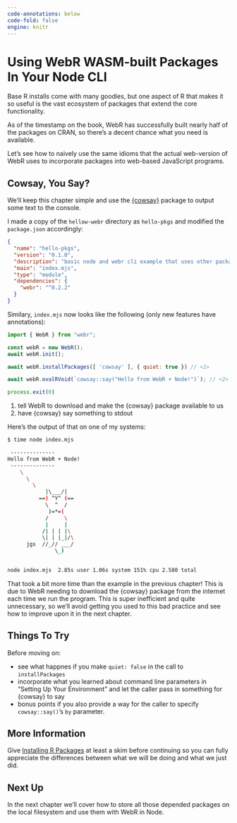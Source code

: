 ```yaml
---
code-annotations: below
code-fold: false
engine: knitr
--- 
```

# Using WebR WASM-built Packages In Your Node CLI {.unnumbered}

Base R installs come with many goodies, but one aspect of R that makes it so useful is the vast ecosystem of packages that extend the core functionality.

As of the timestamp on the book, WebR has successfully built nearly half of the packages on CRAN, so there's a decent chance what you need is available.

Let's see how to naively use the same idioms that the actual web-version of WebR uses to incorporate packages into web-based JavaScript programs.

## Cowsay, You Say?

We'll keep this chapter simple and use the [{cowsay}](https://cran.r-project.org/package=cowsay) package to output some text to the console.

I made a copy of the `hellow-webr` directory as `hello-pkgs` and modified the `package.json` accordingly:

```json
{
  "name": "hello-pkgs",
  "version": "0.1.0",
  "description": "basic node and webr cli example that uses other packages",
  "main": "index.mjs",
  "type": "module",
  "dependencies": {
    "webr": "^0.2.2"
  }
}
```

Similary, `index.mjs` now looks like the following (only new features have annotations):

```js
import { WebR } from "webr";

const webR = new WebR();
await webR.init();

await webR.installPackages([ 'cowsay' ], { quiet: true }) // <1>

await webR.evalRVoid(`cowsay::say("Hello from WebR + Node!")`); // <2>

process.exit(0)
```
1. tell WebR to download and make the {cowsay} package available to us
2. have {cowsay} say something to stdout

Here's the output of that on one of my systems:

```bash
$ time node index.mjs

 -------------- 
Hello from WebR + Node! 
 --------------
    \
      \
        \
            |\___/|
          ==) ^Y^ (==
            \  ^  /
             )=*=(
            /     \
            |     |
           /| | | |\
           \| | |_|/\
      jgs  //_// ___/
               \_)
  

node index.mjs  2.85s user 1.06s system 151% cpu 2.580 total
```

That took a bit more time than the example in the previous chapter! This is due to WebR needing to download the {cowsay} package from the internet each time we run the program. This is super inefficient and quite unnecessary, so we'll avoid getting you used to this bad practice and see how to improve upon it in the next chapter.

## Things To Try

Before moving on:

- see what happnes if you make `quiet: false` in the call to `installPackages`
- incorporate what you learned about command line parameters in "Setting Up Your Environment" and let the caller pass in something for {cowsay} to say
- bonus points if you also provide a way for the caller to specify `cowsay::say()`'s `by` parameter.

## More Information

Give [Installing R Packages](https://docs.r-wasm.org/webr/latest/packages.html) at least a skim before continuing so you can fully appreciate the differences between what we will be doing and what we just did.

## Next Up

In the next chapter we'll cover how to store all those depended packages on the local filesystem and use them with WebR in Node.
